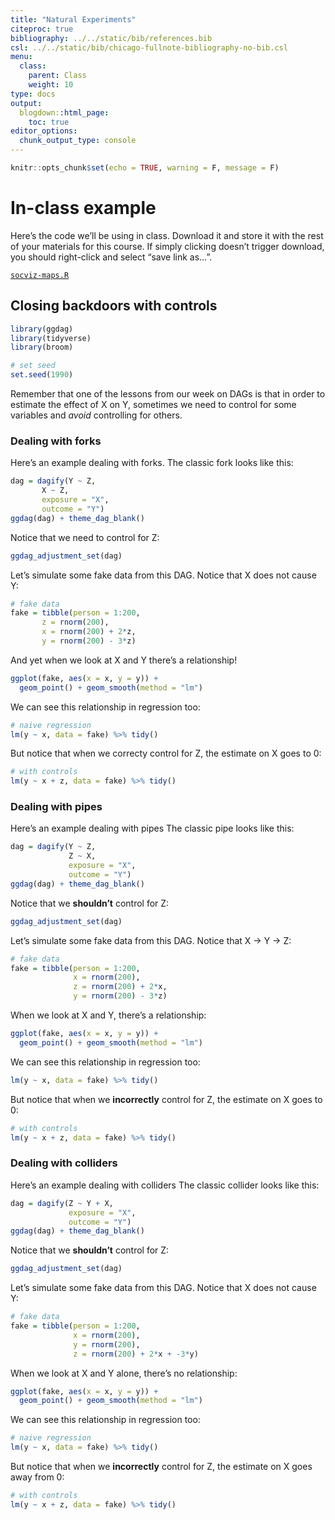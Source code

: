```yaml
---
title: "Natural Experiments"
citeproc: true
bibliography: ../../static/bib/references.bib
csl: ../../static/bib/chicago-fullnote-bibliography-no-bib.csl
menu: 
  class:
    parent: Class
    weight: 10
type: docs
output:
  blogdown::html_page:
    toc: true
editor_options: 
  chunk_output_type: console
---
```



```r
knitr::opts_chunk$set(echo = TRUE, warning = F, message = F)
```




# In-class example

Here's the code we'll be using in class. Download it and store it with the rest of your materials for this course. If simply clicking doesn't trigger download, you should right-click and select "save link as...". 

[<i class="fas fa-file-archive"></i> `socviz-maps.R`](/slides/code/socviz-maps.R)






## Closing backdoors with controls


```r
library(ggdag)
library(tidyverse)
library(broom)

# set seed
set.seed(1990)

```



Remember that one of the lessons from our week on DAGs is that in order to estimate the effect of X on Y, sometimes we need to control for some variables and *avoid* controlling for others. 


### Dealing with forks

Here's an example dealing with forks. The classic fork looks like this:


```r
dag = dagify(Y ~ Z, 
       X ~ Z, 
       exposure = "X", 
       outcome = "Y")
ggdag(dag) + theme_dag_blank()

```


Notice that we need to control for Z:

```r
ggdag_adjustment_set(dag)
```


Let's simulate some fake data from this DAG. Notice that X does not cause Y:

```r
# fake data
fake = tibble(person = 1:200, 
       z = rnorm(200), 
       x = rnorm(200) + 2*z, 
       y = rnorm(200) - 3*z)
```


And yet when we look at X and Y there's a relationship!

```r
ggplot(fake, aes(x = x, y = y)) + 
  geom_point() + geom_smooth(method = "lm")
```


We can see this relationship in regression too: 

```r
# naive regression
lm(y ~ x, data = fake) %>% tidy()
```


But notice that when we correcty control for Z, the estimate on X goes to 0:

```r
# with controls
lm(y ~ x + z, data = fake) %>% tidy()
```


### Dealing with pipes

Here's an example dealing with pipes The classic pipe looks like this:


```r
dag = dagify(Y ~ Z, 
             Z ~ X, 
             exposure = "X", 
             outcome = "Y")
ggdag(dag) + theme_dag_blank()

```


Notice that we **shouldn't** control for Z:

```r
ggdag_adjustment_set(dag)
```


Let's simulate some fake data from this DAG. Notice that X -> Y -> Z:

```r
# fake data
fake = tibble(person = 1:200, 
              x = rnorm(200), 
              z = rnorm(200) + 2*x, 
              y = rnorm(200) - 3*z)

```


When we look at X and Y, there's a relationship:

```r
ggplot(fake, aes(x = x, y = y)) + 
  geom_point() + geom_smooth(method = "lm")
```


We can see this relationship in regression too: 

```r
lm(y ~ x, data = fake) %>% tidy()
```


But notice that when we **incorrectly** control for Z, the estimate on X goes to 0:

```r
# with controls
lm(y ~ x + z, data = fake) %>% tidy()
```


### Dealing with colliders

Here's an example dealing with colliders The classic collider looks like this:


```r
dag = dagify(Z ~ Y + X, 
             exposure = "X", 
             outcome = "Y")
ggdag(dag) + theme_dag_blank()

```


Notice that we **shouldn't** control for Z:

```r
ggdag_adjustment_set(dag)
```


Let's simulate some fake data from this DAG. Notice that X does not cause Y:

```r
# fake data
fake = tibble(person = 1:200, 
              x = rnorm(200), 
              y = rnorm(200),
              z = rnorm(200) + 2*x + -3*y)
```


When we look at X and Y alone, there's no relationship:

```r
ggplot(fake, aes(x = x, y = y)) + 
  geom_point() + geom_smooth(method = "lm")
```


We can see this relationship in regression too: 

```r
# naive regression
lm(y ~ x, data = fake) %>% tidy()
```


But notice that when we **incorrectly** control for Z, the estimate on X goes away from 0:

```r
# with controls
lm(y ~ x + z, data = fake) %>% tidy()
```

